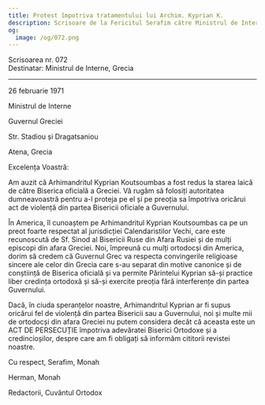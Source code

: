 ```yaml
---
title: Protest împotriva tratamentului lui Archim. Kyprian K.
description: Scrisoare de la Fericitul Serafim către Ministrul de Interne, Grecia.
og:
  image: /og/072.png
---
```


<div style={{textAlign:'right', fontFamily:'monospace'}}>Scrisoarea nr. 072</div>
<div style={{textAlign:'left', fontFamily:'monospace'}}>Destinatar: Ministrul de Interne, Grecia</div>

---

26 februarie 1971

Ministrul de Interne

Guvernul Greciei

Str. Stadiou și Dragatsaniou

Atena, Grecia

Excelența Voastră:

Am auzit că Arhimandritul Kyprian Koutsoumbas a fost redus la starea laică de către Biserica oficială a Greciei. Vă rugăm să folosiți autoritatea dumneavoastră pentru a-l proteja pe el și pe preoția sa împotriva oricărui act de violență din partea Bisericii oficiale a Guvernului.

În America, îl cunoaștem pe Arhimandritul Kyprian Koutsoumbas ca pe un preot foarte respectat al jurisdicției Calendaristilor Vechi, care este recunoscută de Sf. Sinod al Bisericii Ruse din Afara Rusiei și de mulți episcopi din afara Greciei. Noi, împreună cu mulți ortodocși din America, dorim să credem că Guvernul Grec va respecta convingerile religioase sincere ale celor din Grecia care s-au separat din motive canonice și de conștiință de Biserica oficială și va permite Părintelui Kyprian să-și practice liber credința ortodoxă și să-și exercite preoția fără interferențe din partea Guvernului.

Dacă, în ciuda speranțelor noastre, Arhimandritul Kyprian ar fi supus oricărui fel de violență din partea Bisericii sau a Guvernului, noi și multe mii de ortodocși din afara Greciei nu putem considera decât că aceasta este un ACT DE PERSECUȚIE împotriva adevăratei Biserici Ortodoxe și a credincioșilor, despre care am fi obligați să informăm cititorii revistei noastre.

Cu respect, Serafim, Monah

Herman, Monah

Redactorii, Cuvântul Ortodox